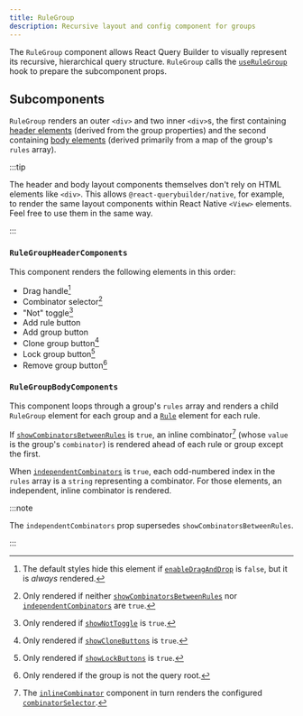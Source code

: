 ```yaml
---
title: RuleGroup
description: Recursive layout and config component for groups
---
```


The `RuleGroup` component allows React Query Builder to visually represent its recursive, hierarchical query structure. `RuleGroup` calls the [`useRuleGroup`](../utils/hooks#userulegroup) hook to prepare the subcomponent props.

## Subcomponents

`RuleGroup` renders an outer `<div>` and two inner `<div>`s, the first containing [header elements](#rulegroupheadercomponents) (derived from the group properties) and the second containing [body elements](#rulegroupbodycomponents) (derived primarily from a map of the group's `rules` array).

:::tip

The header and body layout components themselves don't rely on HTML elements like `<div>`. This allows `@react-querybuilder/native`, for example, to render the same layout components within React Native `<View>` elements. Feel free to use them in the same way.

:::

### `RuleGroupHeaderComponents`

This component renders the following elements in this order:

- Drag handle[^1]
- Combinator selector[^2]
- "Not" toggle[^3]
- Add rule button
- Add group button
- Clone group button[^4]
- Lock group button[^5]
- Remove group button[^6]

### `RuleGroupBodyComponents`

This component loops through a group's `rules` array and renders a child `RuleGroup` element for each group and a [`Rule`](./rule) element for each rule.

If [`showCombinatorsBetweenRules`](./querybuilder#showcombinatorsbetweenrules) is `true`, an inline combinator[^7] (whose `value` is the group's `combinator`) is rendered ahead of each rule or group except the first.

When [`independentCombinators`](./querybuilder#independentcombinators) is `true`, each odd-numbered index in the `rules` array is a `string` representing a combinator. For those elements, an independent, inline combinator is rendered.

:::note

The `independentCombinators` prop supersedes `showCombinatorsBetweenRules`.

:::

[^1]: The default styles hide this element if [`enableDragAndDrop`](./querybuilder#enabledraganddrop) is `false`, but it is _always_ rendered.
[^2]: Only rendered if neither [`showCombinatorsBetweenRules`](./querybuilder#showcombinatorsbetweenrules) nor [`independentCombinators`](./querybuilder#independentcombinators) are `true`.
[^3]: Only rendered if [`showNotToggle`](./querybuilder#shownottoggle) is `true`.
[^4]: Only rendered if [`showCloneButtons`](./querybuilder#showclonebuttons) is `true`.
[^5]: Only rendered if [`showLockButtons`](./querybuilder#showlockbuttons) is `true`.
[^6]: Only rendered if the group is not the query root.
[^7]: The [`inlineCombinator`](./querybuilder#inlinecombinator) component in turn renders the configured [`combinatorSelector`](./querybuilder#combinatorselector).
